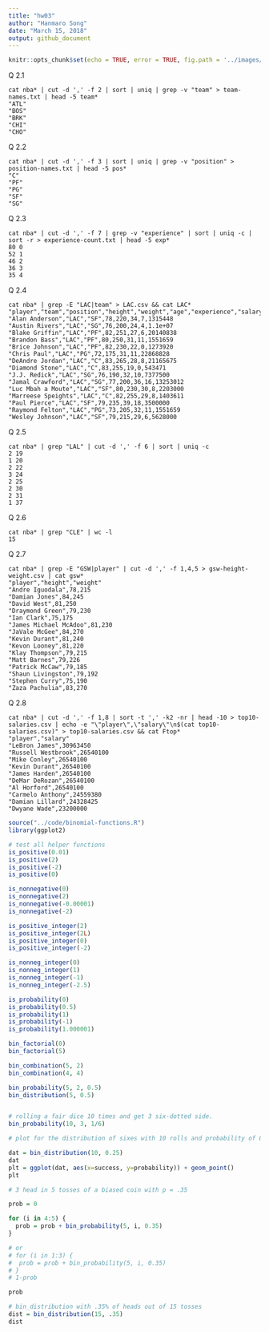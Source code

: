 ```yaml
---
title: "hw03"
author: "Hanmaro Song"
date: "March 15, 2018"
output: github_document
---
```


```r
knitr::opts_chunk$set(echo = TRUE, error = TRUE, fig.path = '../images/')
```


Q 2.1
```
cat nba* | cut -d ',' -f 2 | sort | uniq | grep -v "team" > team-names.txt | head -5 team*
"ATL"
"BOS"
"BRK"
"CHI"
"CHO"
```

Q 2.2
```
cat nba* | cut -d ',' -f 3 | sort | uniq | grep -v "position" > position-names.txt | head -5 pos*
"C"
"PF"
"PG"
"SF"
"SG"
```
Q 2.3
```
cat nba* | cut -d ',' -f 7 | grep -v "experience" | sort | uniq -c | sort -r > experience-count.txt | head -5 exp*
80 0
52 1
46 2
36 3
35 4

```

Q 2.4
```
cat nba* | grep -E "LAC|team" > LAC.csv && cat LAC*
"player","team","position","height","weight","age","experience","salary"
"Alan Anderson","LAC","SF",78,220,34,7,1315448
"Austin Rivers","LAC","SG",76,200,24,4,1.1e+07
"Blake Griffin","LAC","PF",82,251,27,6,20140838
"Brandon Bass","LAC","PF",80,250,31,11,1551659
"Brice Johnson","LAC","PF",82,230,22,0,1273920
"Chris Paul","LAC","PG",72,175,31,11,22868828
"DeAndre Jordan","LAC","C",83,265,28,8,21165675
"Diamond Stone","LAC","C",83,255,19,0,543471
"J.J. Redick","LAC","SG",76,190,32,10,7377500
"Jamal Crawford","LAC","SG",77,200,36,16,13253012
"Luc Mbah a Moute","LAC","SF",80,230,30,8,2203000
"Marreese Speights","LAC","C",82,255,29,8,1403611
"Paul Pierce","LAC","SF",79,235,39,18,3500000
"Raymond Felton","LAC","PG",73,205,32,11,1551659
"Wesley Johnson","LAC","SF",79,215,29,6,5628000

```

Q 2.5
```
cat nba* | grep "LAL" | cut -d ',' -f 6 | sort | uniq -c
2 19
1 20
2 22
3 24
2 25
2 30
2 31
1 37

```

Q 2.6
```
cat nba* | grep "CLE" | wc -l
15
```

Q 2.7
```
cat nba* | grep -E "GSW|player" | cut -d ',' -f 1,4,5 > gsw-height-weight.csv | cat gsw*
"player","height","weight"
"Andre Iguodala",78,215
"Damian Jones",84,245
"David West",81,250
"Draymond Green",79,230
"Ian Clark",75,175
"James Michael McAdoo",81,230
"JaVale McGee",84,270
"Kevin Durant",81,240
"Kevon Looney",81,220
"Klay Thompson",79,215
"Matt Barnes",79,226
"Patrick McCaw",79,185
"Shaun Livingston",79,192
"Stephen Curry",75,190
"Zaza Pachulia",83,270

```

Q 2.8
```
cat nba* | cut -d ',' -f 1,8 | sort -t ',' -k2 -nr | head -10 > top10-salaries.csv | echo -e "\"player\",\"salary\"\n$(cat top10-salaries.csv)" > top10-salaries.csv && cat Ftop*
"player","salary"
"LeBron James",30963450
"Russell Westbrook",26540100
"Mike Conley",26540100
"Kevin Durant",26540100
"James Harden",26540100
"DeMar DeRozan",26540100
"Al Horford",26540100
"Carmelo Anthony",24559380
"Damian Lillard",24328425
"Dwyane Wade",23200000

```


```r
source("../code/binomial-functions.R")
library(ggplot2)

```

```r
# test all helper functions
is_positive(0.01)
is_positive(2)
is_positive(-2)
is_positive(0)

is_nonnegative(0)
is_nonnegative(2)
is_nonnegative(-0.00001)
is_nonnegative(-2)

is_positive_integer(2)
is_positive_integer(2L)
is_positive_integer(0)
is_positive_integer(-2)

is_nonneg_integer(0)
is_nonneg_integer(1)
is_nonneg_integer(-1)
is_nonneg_integer(-2.5)

is_probability(0)
is_probability(0.5)
is_probability(1)
is_probability(-1)
is_probability(1.000001)

bin_factorial(0)
bin_factorial(5)

bin_combination(5, 2)
bin_combination(4, 4)

bin_probability(5, 2, 0.5)
bin_distribution(5, 0.5)



```



```r
# rolling a fair dice 10 times and get 3 six-dotted side.
bin_probability(10, 3, 1/6)

# plot for the distribution of sixes with 10 rolls and probability of 0.25

dat = bin_distribution(10, 0.25)
dat
plt = ggplot(dat, aes(x=success, y=probability)) + geom_point()
plt

```

```r

# 3 head in 5 tosses of a biased coin with p = .35

prob = 0

for (i in 4:5) {
  prob = prob + bin_probability(5, i, 0.35)
}

# or
# for (i in 1:3) {
#  prob = prob + bin_probability(5, i, 0.35)
# }
# 1-prob

prob

```
```r

# bin_distribution with .35% of heads out of 15 tosses
dist = bin_distribution(15, .35)
dist

```









































































































































